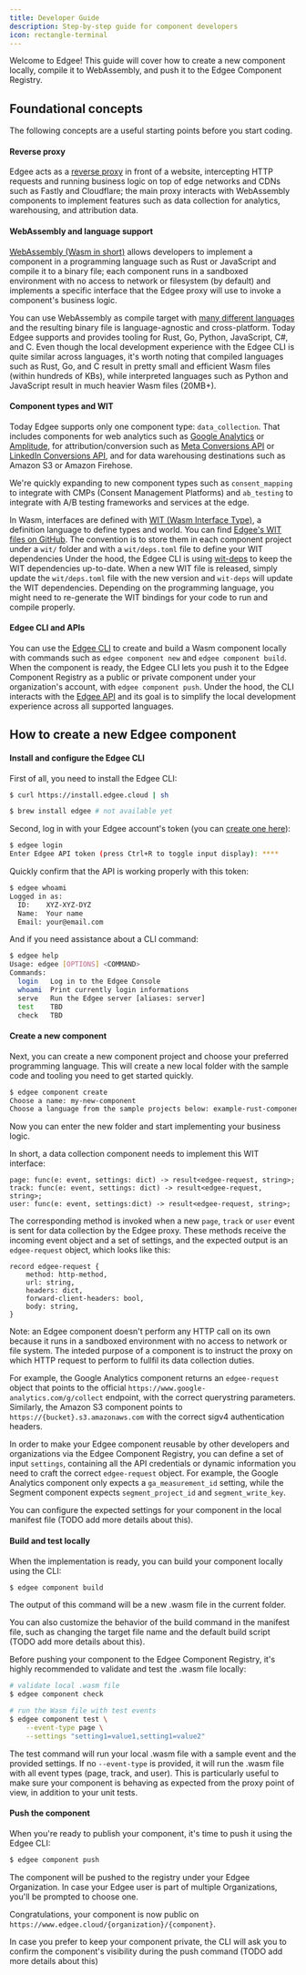 ```yaml
---
title: Developer Guide
description: Step-by-step guide for component developers
icon: rectangle-terminal
---
```



<EdgeeSdk />

Welcome to Edgee! This guide will cover how to create a new component locally,
compile it to WebAssembly, and push it to the Edgee Component Registry.

## Foundational concepts
The following concepts are a useful starting points before you start coding.

#### Reverse proxy
Edgee acts as a [reverse proxy](https://en.wikipedia.org/wiki/Reverse_proxy) in front of a website, intercepting HTTP requests and running business
logic on top of edge networks and CDNs such as Fastly and Cloudflare; the main proxy interacts with WebAssembly components
to implement features such as data collection for analytics, warehousing, and attribution data.

#### WebAssembly and language support
[WebAssembly (Wasm in short)](https://webassembly.org/) allows developers to implement a component in a programming language such as Rust or JavaScript
and compile it to a binary file; each component runs in a sandboxed environment with no access to network or filesystem (by default)
and implements a specific interface that the Edgee proxy will use to invoke a component's business logic.

You can use WebAssembly as compile target with [many different languages](https://component-model.bytecodealliance.org/language-support.html)
and the resulting binary file is language-agnostic and cross-platform. Today Edgee supports and provides tooling for
Rust, Go, Python, JavaScript, C#, and C. Even though the local development experience with the Edgee CLI is quite similar across languages,
it's worth noting that compiled languages such as Rust, Go, and C result in pretty small and efficient Wasm files (within hundreds of KBs),
while interpreted languages such as Python and JavaScript result in much heavier Wasm files (20MB+).

#### Component types and WIT
Today Edgee supports only one component type: `data_collection`. That includes components
for web analytics such as
[Google Analytics](/components/data-collection/google-analytics) or [Amplitude](/components/data-collection/amplitude),
for attribution/conversion such as
[Meta Conversions API](/components/data-collection/meta-capi) or [LinkedIn Conversions API](/components/data-collection/linkedin-capi),
and for data warehousing destinations such as Amazon S3 or Amazon Firehose.

We're quickly expanding to new component types such as `consent_mapping`
to integrate with CMPs (Consent Management Platforms) and `ab_testing` to integrate with A/B testing frameworks and services at the edge.

In Wasm, interfaces are defined with [WIT (Wasm Interface Type)](https://component-model.bytecodealliance.org/design/wit.html),
a definition language to define types and world. You can find [Edgee's WIT files on GitHub](https://github.com/edgee-cloud/edgee-wit).
The convention is to store them in each component project under a `wit/` folder and with a `wit/deps.toml` file to define your WIT dependencies
Under the hood, the Edgee CLI is using [wit-deps](https://github.com/bytecodealliance/wit-deps) to keep the WIT dependencies up-to-date. When a new WIT file is released,
simply update the `wit/deps.toml` file with the new version and `wit-deps` will update the WIT dependencies. Depending on the programming language,
you might need to re-generate the WIT bindings for your code to run and compile properly.

#### Edgee CLI and APIs
You can use the [Edgee CLI](https://github.com/edgee-cloud/edgee) to create and build a Wasm component locally with commands such as 
`edgee component new` and `edgee component build`. 
When the component is ready, the Edgee CLI lets you push it to the Edgee Component Registry as a public or private component
under your organization's account, with `edgee component push`. Under the hood, the CLI interacts with the
[Edgee API](/api-reference/introduction) and its goal is to simplify the local development experience across all supported languages.

## How to create a new Edgee component

#### Install and configure the Edgee CLI

First of all, you need to install the Edgee CLI:

<CodeGroup>

```bash curl
$ curl https://install.edgee.cloud | sh
```

```bash brew
$ brew install edgee # not available yet
```

</CodeGroup>

Second, log in with your Edgee account's token (you can [create one here](https://www.edgee.cloud/me/settings/tokens)):

```bash 
$ edgee login
Enter Edgee API token (press Ctrl+R to toggle input display): ****
```

Quickly confirm that the API is working properly with this token:

```bash 
$ edgee whoami
Logged in as:
  ID:    XYZ-XYZ-DYZ
  Name:  Your name
  Email: your@email.com
```

And if you need assistance about a CLI command:

```bash 
$ edgee help
Usage: edgee [OPTIONS] <COMMAND>
Commands:
  login   Log in to the Edgee Console
  whoami  Print currently login informations
  serve   Run the Edgee server [aliases: server]
  test    TBD
  check   TBD
```

#### Create a new component

Next, you can create a new component project and choose your preferred programming language.
This will create a new local folder with the sample code and tooling you need to get started quickly.

```bash 
$ edgee component create
Choose a name: my-new-component
Choose a language from the sample projects below: example-rust-component
```

Now you can enter the new folder and start implementing your business logic.

In short, a data collection component needs to implement this WIT interface:

```text
page: func(e: event, settings: dict) -> result<edgee-request, string>;
track: func(e: event, settings: dict) -> result<edgee-request, string>;
user: func(e: event, settings:dict) -> result<edgee-request, string>;
```

The corresponding method is invoked when a new `page`, `track` or `user` event is sent for data collection
by the Edgee proxy. These methods receive the incoming event object and a set of settings, and the expected
output is an `edgee-request` object, which looks like this:

```text
record edgee-request {
    method: http-method,
    url: string,
    headers: dict,
    forward-client-headers: bool,
    body: string,
}
```

<Note>
  Note: an Edgee component doesn't perform any HTTP call on its own because it runs in a sandboxed environment with no access
  to network or file system. The inteded purpose of a component is to instruct the proxy on which HTTP request to perform
  to fullfil its data collection duties.
</Note>

For example, the Google Analytics component returns an `edgee-request` object that points to the official
`https://www.google-analytics.com/g/collect` endpoint, with the correct querystring parameters.
Similarly, the Amazon S3 component points to `https://{bucket}.s3.amazonaws.com` with the correct sigv4 authentication headers.

In order to make your Edgee component reusable by other developers and organizations via the Edgee Component Registry,
you can define a set of input `settings`, containing all the API credentials or dynamic
information you need to craft the correct `edgee-request` object. For example, the Google Analytics component only expects a
`ga_measurement_id` setting, while the Segment component expects `segment_project_id` and `segment_write_key`.

You can configure the expected settings for your component in the local manifest file (TODO add more details about this).

#### Build and test locally

When the implementation is ready, you can build your component locally using the CLI:

```bash
$ edgee component build
```

The output of this command will be a new .wasm file in the current folder.

You can also customize the behavior of the build command in the manifest file, such as changing the target file name
and the default build script (TODO add more details about this).

Before pushing your component to the Edgee Component Registry, it's highly recommended to validate and test the .wasm file locally:

```bash
# validate local .wasm file
$ edgee component check

# run the Wasm file with test events
$ edgee component test \
    --event-type page \
    --settings "setting1=value1,setting1=value2"
```

The test command will run your local .wasm file with a sample event and the provided settings.
If no `--event-type` is provided, it will run the .wasm file with all event types (page, track, and user).
This is particularly useful to make sure your component is behaving as expected from the proxy point of view, in addition to your unit tests.


#### Push the component 

When you're ready to publish your component, it's time to push it using the Edgee CLI:

```bash
$ edgee component push
```

The component will be pushed to the registry under your Edgee Organization.
In case your Edgee user is part of multiple Organizations, you'll be prompted to choose one.

Congratulations, your component is now public on `https://www.edgee.cloud/{organization}/{component}`.

In case you prefer to keep your component private, the CLI will ask you to confirm the component's visibility during the push command
(TODO add more details about this)

